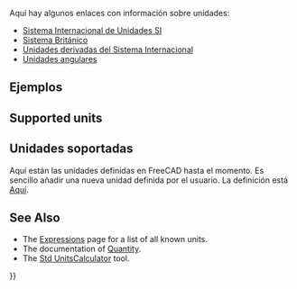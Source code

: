 <languages/>
{{TOCright}}

<div class="mw-translate-fuzzy">
Aquí hay algunos enlaces con información sobre unidades:
*[http://es.wikipedia.org/wiki/Sistema_Internacional_de_Unidades Sistema Internacional de Unidades SI]
*[http://en.wikipedia.org/wiki/Imperial_units Sistema Británico]
*[http://es.wikipedia.org/wiki/Unidades_derivadas_del_Sistema_Internacional Unidades derivadas del Sistema Internacional]
*[http://es.wikipedia.org/wiki/Grado_sexagesimal Unidades angulares]
</div>

== Ejemplos ==

{{Code|code=
# -- some examples of the FreeCAD unit translation system --
# make a shortcut for the examples
pq = FreeCAD.Units.parseQuantity

# 10 meters in internal numbers
pq('10 m')

# doing math
pq('3/8 in')

# combined stuff
pq('100 km/h')

# transfer to other units
pq('100 km/h')/tu('m/s')

# derived units (Ohm)
pq('m^2*kg*s^-3*A^-2')

# or
pq('(m^2*kg)/(A^2*s^3)')

# angles 
pq('2*pi rad') # full circle

# as gon
pq('2*pi rad') / tu('gon')

# more imperial
tu('1ft (3+7/16)in')

# or 
pq('1\' (3+7/16)"') # the ' we have to escape because of python

# trigonometry
pq('sin(pi)')

# Using translated units as parameters, this command will create a 50.8mm x 20mm x 10mm box
b = Part.makeBox(pq('2in'), pq('2m')/100, 10)
}}

== Supported units ==

<div class="mw-translate-fuzzy">
== Unidades soportadas ==
Aquí están las unidades definidas en FreeCAD hasta el momento. Es sencillo añadir una nueva unidad definida por el usuario. La definición está [http://free-cad.svn.sourceforge.net/viewvc/free-cad/trunk/src/Base/UnitsApi.l?view=markup Aquí].
</div>

== See Also ==

* The [[Expressions#Units|Expressions]] page for a list of all known units.
* The documentation of [[Quantity|Quantity]].
* The [[Std_UnitsCalculator|Std UnitsCalculator]] tool.


{{Powerdocnavi{{#translation:}}}}